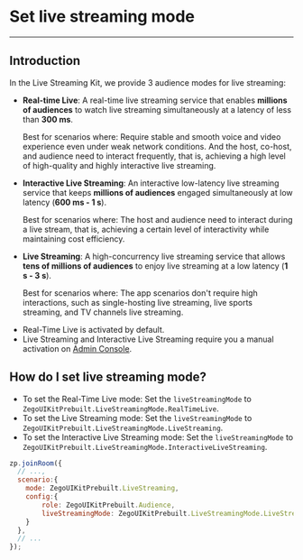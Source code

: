 # Set live streaming mode

- - -

## Introduction

In the Live Streaming Kit, we provide 3 audience modes for live streaming:

- **Real-time Live**: A real-time live streaming service that enables **millions of audiences** to watch live streaming simultaneously at a latency of less than **300 ms**.

    Best for scenarios where: Require stable and smooth voice and video experience even under weak network conditions. And the host, co-host, and audience need to interact frequently, that is, achieving a high level of high-quality and highly interactive live streaming.


- **Interactive Live Streaming**: An interactive low-latency live streaming service that keeps **millions of audiences** engaged simultaneously at low latency (**600 ms - 1 s**). 
    
    Best for scenarios where: The host and audience need to interact during a live stream, that is, achieving a certain level of interactivity while maintaining cost efficiency.


- **Live Streaming**: A high-concurrency live streaming service that allows **tens of millions of audiences** to enjoy live streaming at a low latency (**1 s - 3 s**). 
    
    Best for scenarios where: The app scenarios don't require high interactions, such as single-hosting live streaming, live sports streaming, and TV channels live streaming.


<div class="mk-hint">

- Real-Time Live is activated by default. 
- Live Streaming and Interactive Live Streaming require you a manual activation on [Admin Console](https://console.zegocloud.com/project).
</div>



## How do I set live streaming mode?

- To set the Real-Time Live mode: Set the `liveStreamingMode` to `ZegoUIKitPrebuilt.LiveStreamingMode.RealTimeLive`.
- To set the Live Streaming mode: Set the `liveStreamingMode` to `ZegoUIKitPrebuilt.LiveStreamingMode.LiveStreaming`.
- To set the Interactive Live Streaming mode: Set the `liveStreamingMode` to `ZegoUIKitPrebuilt.LiveStreamingMode.InteractiveLiveStreaming`. 



```js
zp.joinRoom({
  // ...,
  scenario:{
    mode: ZegoUIKitPrebuilt.LiveStreaming,
    config:{
        role: ZegoUIKitPrebuilt.Audience,
        liveStreamingMode: ZegoUIKitPrebuilt.LiveStreamingMode.LiveStreaming 
    }
  },
  // ...
});
```
